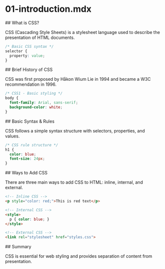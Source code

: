 # 01-introduction.mdx

<section id="what-is-css">
## What is CSS?

CSS (Cascading Style Sheets) is a stylesheet language used to describe the presentation of HTML documents.

```css
/* Basic CSS syntax */
selector {
  property: value;
}
```
</section>

<section id="css-history">
## Brief History of CSS

CSS was first proposed by Håkon Wium Lie in 1994 and became a W3C recommendation in 1996.

```css
/* CSS1 - Basic styling */
body {
  font-family: Arial, sans-serif;
  background-color: white;
}
```
</section>

<section id="css-syntax">
## Basic Syntax & Rules

CSS follows a simple syntax structure with selectors, properties, and values.

```css
/* CSS rule structure */
h1 {
  color: blue;
  font-size: 24px;
}
```
</section>

<section id="how-to-use">
## Ways to Add CSS

There are three main ways to add CSS to HTML: inline, internal, and external.

```html
<!-- Inline CSS -->
<p style="color: red;">This is red text</p>

<!-- Internal CSS -->
<style>
  p { color: blue; }
</style>

<!-- External CSS -->
<link rel="stylesheet" href="styles.css">
```
</section>

<section id="summary">
## Summary

CSS is essential for web styling and provides separation of content from presentation.
</section>
